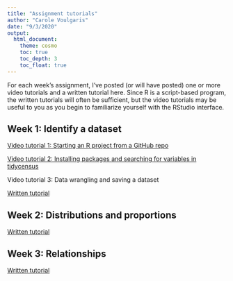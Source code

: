 ```yaml
---
title: "Assignment tutorials"
author: "Carole Voulgaris"
date: "9/3/2020"
output: 
  html_document:
    theme: cosmo
    toc: true
    toc_depth: 3
    toc_float: true
---
```


For each week's assignment, I've posted (or will have posted) one or more video tutorials and a written tutorial here. Since R is a script-based program, the written tutorials will often be sufficient, but the video tutorials may be useful to you as you begin to familiarize yourself with the RStudio interface.

## Week 1: Identify a dataset

[Video tutorial 1: Starting an R project from a GitHub repo](https://harvard.zoom.us/rec/play/6ZZ8f-ypqzs3G9DHtwSDBvN-W42_Kv2s1iEe-PZfz0u2BnYHMAKnbrUTMOFMF5vL7wloYpfsmqy2CQhB?startTime=1597255620000){target="_blank"}

[Video tutorial 2: Installing packages and searching for variables in tidycensus](https://harvard.zoom.us/rec/play/uMF7dbyhrjs3S4bH4wSDV_ArW43pf_is0SIe8_IJyUy0AXUCMFWnNLRGZBnHvZlAASFiVk9BmR0M0-Y){target="_blank"}

Video tutorial 3: Data wrangling and saving a dataset

[Written tutorial](https://ses-5215-f2020.github.io/tutorials/Week1){target="_blank"}

## Week 2: Distributions and proportions

[Written tutorial](https://ses-5215-f2020.github.io/tutorials/Week2){target="_blank"}

## Week 3: Relationships

[Written tutorial](https://ses-5215-f2020.github.io/tutorials/Week3)